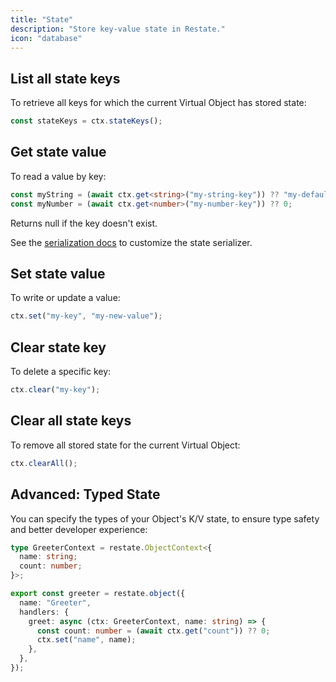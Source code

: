 ```yaml
---
title: "State"
description: "Store key-value state in Restate."
icon: "database"
---
```



<StateIntro/>

## List all state keys
To retrieve all keys for which the current Virtual Object has stored state:

```typescript {"CODE_LOAD::ts/src/develop/state.ts#statekeys"} 
const stateKeys = ctx.stateKeys();
```

## Get state value
To read a value by key:

```typescript {"CODE_LOAD::ts/src/develop/state.ts#get"} 
const myString = (await ctx.get<string>("my-string-key")) ?? "my-default";
const myNumber = (await ctx.get<number>("my-number-key")) ?? 0;
```
Returns null if the key doesn't exist.

See the [serialization docs](/develop/java/serialization) to customize the state serializer.

## Set state value
To write or update a value:

```typescript {"CODE_LOAD::ts/src/develop/state.ts#set"} 
ctx.set("my-key", "my-new-value");
```

## Clear state key
To delete a specific key:

```typescript {"CODE_LOAD::ts/src/develop/state.ts#clear"} 
ctx.clear("my-key");
```

## Clear all state keys

To remove all stored state for the current Virtual Object:

```typescript {"CODE_LOAD::ts/src/develop/state.ts#clear_all"} 
ctx.clearAll();
```

<StateLazy/>

## Advanced: Typed State

You can specify the types of your Object's K/V state, to ensure type safety and better developer experience:

```typescript {"CODE_LOAD::ts/src/develop/state.ts#typed_state"} 
type GreeterContext = restate.ObjectContext<{
  name: string;
  count: number;
}>;

export const greeter = restate.object({
  name: "Greeter",
  handlers: {
    greet: async (ctx: GreeterContext, name: string) => {
      const count: number = (await ctx.get("count")) ?? 0;
      ctx.set("name", name);
    },
  },
});
```